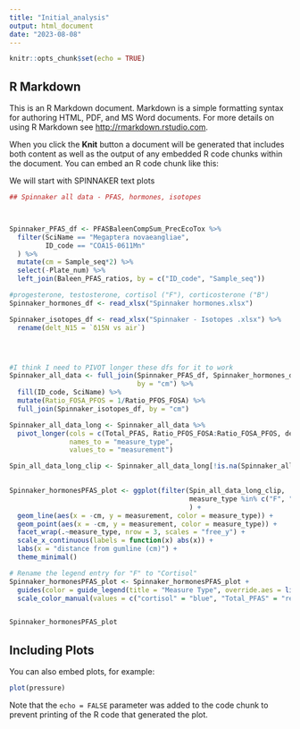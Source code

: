 ```yaml
---
title: "Initial_analysis"
output: html_document
date: "2023-08-08"
---
```


```r
knitr::opts_chunk$set(echo = TRUE)
```

## R Markdown

This is an R Markdown document. Markdown is a simple formatting syntax for authoring HTML, PDF, and MS Word documents. For more details on using R Markdown see <http://rmarkdown.rstudio.com>.

When you click the **Knit** button a document will be generated that includes both content as well as the output of any embedded R code chunks within the document. You can embed an R code chunk like this:


We will start with SPINNAKER text plots


```r


## Spinnaker all data - PFAS, hormones, isotopes



Spinnaker_PFAS_df <- PFASBaleenCompSum_PrecEcoTox %>% 
  filter(SciName == "Megaptera novaeangliae",
         ID_code == "COA15-0611Mn"
  ) %>% 
  mutate(cm = Sample_seq*2) %>% 
  select(-Plate_num) %>% 
  left_join(Baleen_PFAS_ratios, by = c("ID_code", "Sample_seq"))

#progesterone, testosterone, cortisol ("F"), corticosterone ("B")
Spinnaker_hormones_df <- read_xlsx("Spinnaker hormones.xlsx")

Spinnaker_isotopes_df <- read_xlsx("Spinnaker - Isotopes .xlsx") %>% 
  rename(delt_N15 = `δ15N vs air`)




#I think I need to PIVOT longer these dfs for it to work
Spinnaker_all_data <- full_join(Spinnaker_PFAS_df, Spinnaker_hormones_df,
                                by = "cm") %>% 
  fill(ID_code, SciName) %>% 
  mutate(Ratio_FOSA_PFOS = 1/Ratio_PFOS_FOSA) %>% 
  full_join(Spinnaker_isotopes_df, by = "cm")

Spinnaker_all_data_long <- Spinnaker_all_data %>% 
  pivot_longer(cols = c(Total_PFAS, Ratio_PFOS_FOSA:Ratio_FOSA_PFOS, delt_N15),
               names_to = "measure_type",
               values_to = "measurement")

Spin_all_data_long_clip <- Spinnaker_all_data_long[!is.na(Spinnaker_all_data_long$measurement), ]
 

Spinnaker_hormonesPFAS_plot <- ggplot(filter(Spin_all_data_long_clip,
                                             measure_type %in% c("F", "Total_PFAS", "delt_N15"))
                                             ) +
  geom_line(aes(x = -cm, y = measurement, color = measure_type)) +
  geom_point(aes(x = -cm, y = measurement, color = measure_type)) +
  facet_wrap(.~measure_type, nrow = 3, scales = "free_y") +
  scale_x_continuous(labels = function(x) abs(x)) +
  labs(x = "distance from gumline (cm)") +
  theme_minimal()

# Rename the legend entry for "F" to "Cortisol"
Spinnaker_hormonesPFAS_plot <- Spinnaker_hormonesPFAS_plot +
  guides(color = guide_legend(title = "Measure Type", override.aes = list(linetype = c("solid", "dashed", "solid")))) +
  scale_color_manual(values = c("cortisol" = "blue", "Total_PFAS" = "red", "delt_N15" = "green"))  # Adjust colors


Spinnaker_hormonesPFAS_plot


```

## Including Plots

You can also embed plots, for example:

```r
plot(pressure)
```

Note that the `echo = FALSE` parameter was added to the code chunk to prevent printing of the R code that generated the plot.
